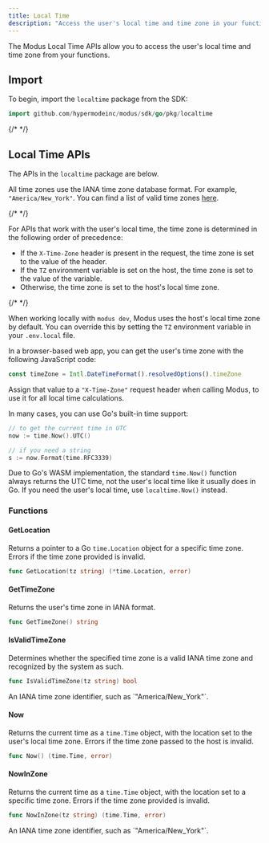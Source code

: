 ```yaml
---
title: Local Time
description: "Access the user's local time and time zone in your functions"
---
```



<SdkHeader language="Go" feature="Local Time" />

The Modus Local Time APIs allow you to access the user's local time and time
zone from your functions.

## Import

To begin, import the `localtime` package from the SDK:

```go
import github.com/hypermodeinc/modus/sdk/go/pkg/localtime
```

{/* <!-- vale Google.Headings = NO --> */}

## Local Time APIs

The APIs in the `localtime` package are below.

All time zones use the IANA time zone database format. For example,
`"America/New_York"`. You can find a list of valid time zones
[here](https://en.wikipedia.org/wiki/List_of_tz_database_time_zones).

<Info>

{/* <!-- vale Google.Passive = NO --> */}

For APIs that work with the user's local time, the time zone is determined in
the following order of precedence:

- If the `X-Time-Zone` header is present in the request, the time zone is set to
  the value of the header.
- If the `TZ` environment variable is set on the host, the time zone is set to
  the value of the variable.
- Otherwise, the time zone is set to the host's local time zone.

{/* <!-- vale Google.Passive = YES --> */}

</Info>

<Tip>

When working locally with `modus dev`, Modus uses the host's local time zone by
default. You can override this by setting the `TZ` environment variable in your
`.env.local` file.

</Tip>

<Tip>

In a browser-based web app, you can get the user's time zone with the following
JavaScript code:

```js
const timeZone = Intl.DateTimeFormat().resolvedOptions().timeZone
```

Assign that value to a `"X-Time-Zone"` request header when calling Modus, to use
it for all local time calculations.

</Tip>

<Tip>

In many cases, you can use Go's built-in time support:

```go
// to get the current time in UTC
now := time.Now().UTC()

// if you need a string
s := now.Format(time.RFC3339)
```

</Tip>

<Warning>

Due to Go's WASM implementation, the standard `time.Now()` function always
returns the UTC time, not the user's local time like it usually does in Go. If
you need the user's local time, use `localtime.Now()` instead.

</Warning>

<SdkTip />

### Functions

#### GetLocation

Returns a pointer to a Go `time.Location` object for a specific time zone.
Errors if the time zone provided is invalid.

```go
func GetLocation(tz string) (*time.Location, error)
```

#### GetTimeZone

Returns the user's time zone in IANA format.

```go
func GetTimeZone() string
```

#### IsValidTimeZone

Determines whether the specified time zone is a valid IANA time zone and
recognized by the system as such.

```go
func IsValidTimeZone(tz string) bool
```

<ResponseField name="tz" type="string" required>
  An IANA time zone identifier, such as `"America/New_York"`.
</ResponseField>

#### Now

Returns the current time as a `time.Time` object, with the location set to the
user's local time zone. Errors if the time zone passed to the host is invalid.

```go
func Now() (time.Time, error)
```

#### NowInZone

Returns the current time as a `time.Time` object, with the location set to a
specific time zone. Errors if the time zone provided is invalid.

```go
func NowInZone(tz string) (time.Time, error)
```

<ResponseField name="tz" type="string" required>
  An IANA time zone identifier, such as `"America/New_York"`.
</ResponseField>
